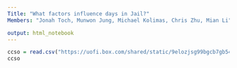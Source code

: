 ```yaml
---
Title: "What factors influence days in Jail?"
Members: "Jonah Toch, Munwon Jung, Michael Kolimas, Chris Zhu, Mian Li"

output: html_notebook
---
```


```r
ccso = read.csv("https://uofi.box.com/shared/static/9elozjsg99bgcb7gb546wlfr3r2gc9b7.csv")
ccso
```

